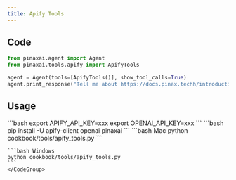 ```yaml
---
title: Apify Tools
---
```


## Code

```python cookbook/tools/apify_tools.py
from pinaxai.agent import Agent
from pinaxai.tools.apify import ApifyTools

agent = Agent(tools=[ApifyTools()], show_tool_calls=True)
agent.print_response("Tell me about https://docs.pinax.techh/introduction", markdown=True)
```

## Usage

<Steps>
  <Snippet file="create-venv-step.mdx" />

  <Step title="Set your API key">
    ```bash
    export APIFY_API_KEY=xxx
    export OPENAI_API_KEY=xxx
    ```
  </Step>

  <Step title="Install libraries">
    ```bash
    pip install -U apify-client openai pinaxai
    ```
  </Step>

  <Step title="Run Agent">
    <CodeGroup>
    ```bash Mac
    python cookbook/tools/apify_tools.py
    ```

    ```bash Windows
    python cookbook/tools/apify_tools.py
    ```
    </CodeGroup>
  </Step>
</Steps>
